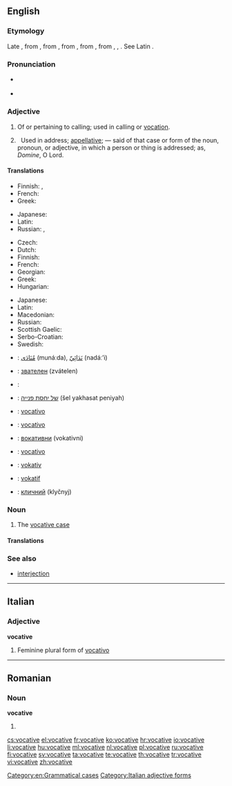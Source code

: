 ==English==

{{wikipedia|Vocative case}}

===Etymology===
Late {{etyl|enm|en}}, from {{etyl|frm|en}} {{term|vocatif|lang=frm}}, from {{etyl|la|en}} {{term|vocativus||calling|lang=la}}, from {{term|vocatus||invocation|lang=la}}, from {{term|vocare||to call|lang=la}}, from {{etyl|ine-pro|en}} {{term/t|ine-pro|*wek-}}, {{term/t|ine-pro|*wekʷ-}}, {{term/t|ine-pro|*wokʷ-||give vocal utterance, speak}}. See Latin {{term|vōx|lang=la}}.

===Pronunciation===
* {{a|GenAm}} {{IPA|/ˈvɑkətɪv/|lang=en}}
* {{a|RP}} {{IPA|/ˈvɒkətɪv/|lang=en}}

===Adjective===
{{en-adj}}

# Of or pertaining to calling; used in calling or [[vocation]].
# {{context|grammar|lang=en}} &nbsp; Used in address; [[appellative]]; — said of that case or form of the noun, pronoun, or adjective, in which a person or thing is addressed; as, ''Domine'', O Lord.

====Translations====
{{trans-top|of or pertaining to calling}}
* Finnish: {{t-|fi|kutsumuksellinen}}, {{t-|fi|kutsumus|alt=kutsumus-}}
* French: {{t-|fr|vocationnel}}
* Greek: {{t+|el|κλητικός||tr=klitikós}}
{{trans-mid}}
* Japanese: {{t-|ja|天職の|tr=tenshoku-no}}
* Latin: {{t-|la|vocātīvus}}
* Russian: {{t-|ru|призывающий||tr=prizyvájuš'ij}}, {{t-|ru|зовущий||tr=zovúš'ij}}
{{trans-bottom}}

{{trans-top|grammar: used in address}}
* Czech: {{t-|cs|vokativní}}
* Dutch: {{t+|nl|vocatief|m}}
* Finnish: {{t-|fi|vokatiivinen}}
* French: {{t+|fr|vocatif|m}}
* Georgian: {{t+|ka|წოდებითი|tr=codebit'i|sc=Geor}}
* Greek: {{t+|el|κλητικός||tr=klitikós}}
* Hungarian: {{t+|hu|megszólító}}
{{trans-mid}}
* Japanese: {{t-|ja|呼格の|tr=kokaku-no}}
* Latin: {{t-|la|vocātīvus}}
* Macedonian: {{t-|mk|вокатив|m|tr=vókativ}}
* Russian: {{t+|ru|звательный||tr=zvátel'nyj}}
* Scottish Gaelic: {{t-|gd|gairmeach}}
* Serbo-Croatian: {{t-|sh|vokativan}}
* Swedish: {{t+|sv|vokativ}}
{{trans-bottom}}

{{checktrans-top}}
* {{ttbc|ar}}: [[منادى|مُنَادَى]] (munáːda), [[ندائي|نَدَائِيّ]] (nadáː’i)
* {{ttbc|bg}}: [[звателен]] (zvátelen)
* {{ttbc|nl}}: {{t-|nl|roeper|m}}
* {{ttbc|he}}: [[של יחסת פנייה]] (šel yakhasat peniyah) {{f}}
* {{ttbc|it}}: [[vocativo]]
{{trans-mid}}
* {{ttbc|pt}}: [[vocativo]]
* {{ttbc|sh}}: [[вокативни]] (vokativni)
* {{ttbc|es}}: [[vocativo]]
* {{ttbc|sv}}: [[vokativ]]
* {{ttbc|tr}}: [[vokatif]]
* {{ttbc|uk}}: [[кличний]] (klyčnyj)
{{trans-bottom}}

===Noun===
{{en-noun}}

# {{context|grammar|lang=en}} The [[vocative case]]

====Translations====
{{trans-see|grammatical case|vocative case}}

===See also===
* [[interjection]]

[[Category:en:Grammatical cases]]

----

==Italian==

===Adjective===
'''vocative''' {{f}}

# Feminine plural form of [[vocativo]]

[[Category:Italian adjective forms]]

----

==Romanian==

===Noun===
'''vocative''' {{n-p}}

# {{plural of|vocativ|lang=ro}}

[[cs:vocative]]
[[el:vocative]]
[[fr:vocative]]
[[ko:vocative]]
[[hr:vocative]]
[[io:vocative]]
[[li:vocative]]
[[hu:vocative]]
[[ml:vocative]]
[[nl:vocative]]
[[pl:vocative]]
[[ru:vocative]]
[[fi:vocative]]
[[sv:vocative]]
[[ta:vocative]]
[[te:vocative]]
[[th:vocative]]
[[tr:vocative]]
[[vi:vocative]]
[[zh:vocative]]